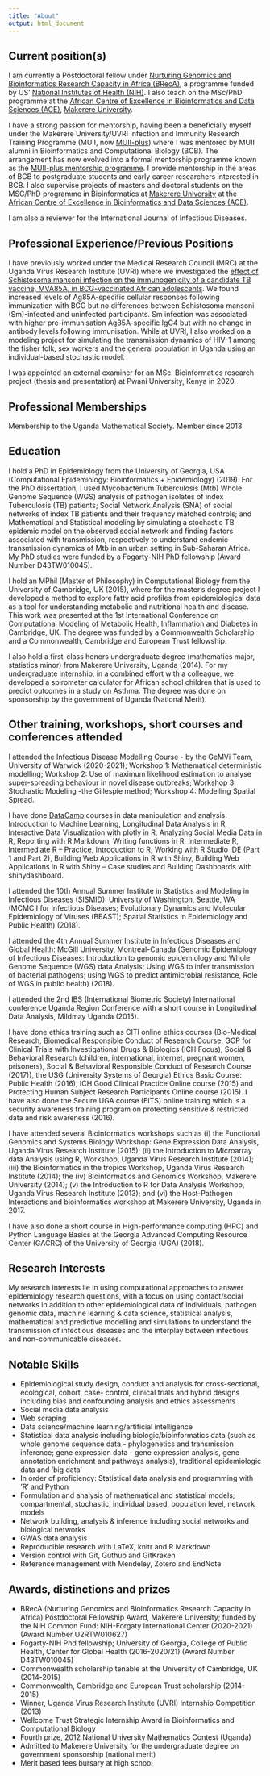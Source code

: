 ```yaml
---
title: "About"
output: html_document
---
```


## Current position(s)

I am currently a Postdoctoral fellow under [Nurturing Genomics and Bioinformatics Research Capacity in Africa (BRecA)](https://www.breca.mak.ac.ug/), a programme funded by US' [National Institutes of Health (NIH)](https://www.nih.gov/). I also teach on the MSc/PhD programme at the [African Centre of Excellence in Bioinformatics and Data Sciences (ACE)](https://ace.idi.co.ug/), [Makerere University](https://www.mak.ac.ug/).

I have a strong passion for mentorship, having been a beneficially myself under the Makerere University/UVRI Infection and Immunity Research Training Programme (MUII, now [MUII-plus](http://www.muii.org.ug/)) where I was mentored by MUII alumni in Bioinformatics and Computational Biology (BCB). The arrangement has now evolved into a formal mentorship programme known as the [MUII-plus mentorship programme](http://www.muii.org.ug/mentoring-programme/). I provide mentorship in the areas of BCB to postgraduate students and early career researchers interested in BCB. I also supervise projects of masters and doctoral students on the MSC/PhD programme in Bioinformatics at [Makerere University](https://www.mak.ac.ug/) at the [African Centre of Excellence in Bioinformatics and Data Sciences (ACE)](https://ace.idi.co.ug/). 

I am also a reviewer for the International Journal of Infectious Diseases.

## Professional Experience/Previous Positions

I have previously worked under the Medical Research Council (MRC) at the Uganda Virus Research Institute (UVRI) where we investigated the [effect of Schistosoma mansoni infection on the immunogenicity of a candidate TB vaccine, MVA85A, in BCG-vaccinated African adolescents](https://journals.plos.org/plosntds/article?id=10.1371/journal.pntd.0005440). We found increased levels of Ag85A-specific cellular responses following immunization with BCG but no differences between Schistosoma mansoni (Sm)-infected and uninfected participants. Sm infection was associated with higher pre-immunisation Ag85A-specific IgG4 but with no change in antibody levels following immunisation. 
While at UVRI, I also worked on a modeling project for simulating the transmission dynamics of HIV-1 among the fisher folk, sex workers and the general population in Uganda using an individual-based stochastic model.

I was appointed an external examiner for an MSc. Bioinformatics research project (thesis and presentation) at Pwani University, Kenya in 2020.


## Professional Memberships

Membership to the Uganda Mathematical Society. Member since 2013.

## Education

I hold a PhD in Epidemiology from the University of Georgia, USA (Computational Epidemiology: Bioinformatics + Epidemiology) (2019). For the PhD dissertation, I used Mycobacterium Tuberculosis (Mtb) Whole Genome Sequence (WGS) analysis of pathogen isolates of index Tuberculosis (TB) patients; Social Network Analysis (SNA) of social networks of index TB patients and their frequency matched controls; and Mathematical and Statistical modeling by simulating a stochastic TB epidemic model on the observed social network and finding factors associated with transmission, respectively to understand endemic transmission dynamics of Mtb in an urban setting in Sub-Saharan Africa. My PhD studies were funded by a Fogarty-NIH PhD fellowship (Award Number D43TW010045).

I hold an MPhil (Master of Philosophy) in Computational Biology from the University of Cambridge, UK (2015), where for the master’s degree project I developed a method to explore fatty acid profiles from epidemiological data as a tool for understanding metabolic and nutritional health and disease. This work was presented at the 1st International Conference on Computational Modeling of Metabolic Health, Inflammation and Diabetes in Cambridge, UK. The degree was funded by a Commonwealth Scholarship and a Commonwealth, Cambridge and European Trust fellowship.

I also hold a first-class honors undergraduate degree (mathematics major, statistics minor) from Makerere University, Uganda (2014). For my undergraduate internship, in a combined effort with a colleague, we developed a spirometer calculator for African school children that is used to predict outcomes in a study on Asthma. The degree was done on sponsorship by the government of Uganda (National Merit).

## Other training, workshops, short courses and conferences attended

I attended the Infectious Disease Modelling Course - by the GeMVi Team, University of Warwick (2020-2021); Workshop 1: Mathematical deterministic modelling; Workshop 2: Use of maximum likelihood estimation to analyse super-spreading behaviour in novel disease outbreaks; Workshop 3: Stochastic Modeling -the Gillespie method; Workshop 4: Modelling Spatial Spread.

I have done [DataCamp](https://www.datacamp.com) courses in data manipulation and analysis: Introduction to Machine Learning, Longitudinal Data Analysis in R, Interactive Data Visualization with plotly in R, Analyzing Social Media Data in R, Reporting with R Markdown, Writing functions in R, Intermediate R, Intermediate R – Practice, Introduction to R, Working with R Studio IDE (Part 1 and Part 2), Building Web Applications in R with Shiny, Building Web Applications in R with Shiny – Case studies and Building Dashboards with shinydashboard. 

I attended the 10th Annual Summer Institute in Statistics and Modeling in Infectious Diseases (SISMID): University of Washington, Seattle, WA (MCMC I for Infectious Diseases; Evolutionary Dynamics and Molecular Epidemiology of Viruses (BEAST); Spatial Statistics in Epidemiology and Public Health) (2018). 

I attended the 4th Annual Summer Institute in Infectious Diseases and Global Health: McGill University, Montreal-Canada (Genomic Epidemiology of Infectious Diseases: Introduction to genomic epidemiology and Whole Genome Sequence (WGS) data Analysis; Using WGS to infer transmission of bacterial pathogens; using WGS to predict antimicrobial resistance, Role of WGS in public health) (2018). 

I attended the 2nd IBS (International Biometric Society) International conference Uganda Region Conference with a short course in Longitudinal Data Analysis, Mildmay Uganda (2015). 

I have done ethics training such as CITI online ethics courses (Bio-Medical Research, Biomedical Responsible Conduct of Research Course, GCP for Clinical Trials with Investigational Drugs & Biologics (ICH Focus), Social & Behavioral Research (children, international, internet, pregnant women, prisoners), Social & Behavioral Responsible Conduct of Research Course (2017)), the USG (University Systems of Georgia) Ethics Basic Course: Public Health (2016), ICH Good Clinical Practice Online course (2015) and Protecting Human Subject Research Participants Online course (2015). I have also done the Secure UGA course (EITS) online training which is a security awareness training program on protecting sensitive & restricted data and risk awareness (2016).

I have attended several Bioinformatics workshops such as (i) the Functional Genomics and Systems Biology Workshop: Gene Expression Data Analysis, Uganda Virus Research Institute (2015); (ii) the Introduction to Microarray data Analysis using R, Workshop, Uganda Virus Research Institute (2014); (iii) the Bioinformatics in the tropics Workshop, Uganda Virus Research Institute (2014); the (iv) Bioinformatics and Genomics Workshop, Makerere University (2014); (v) the Introduction to R for Data Analysis Workshop, Uganda Virus Research Institute (2013); and (vi) the Host-Pathogen Interactions and bioinformatics workshop at Makerere University, Uganda in 2017.

I have also done a short course in High-performance computing (HPC) and Python Language Basics at the Georgia Advanced Computing Resource Center (GACRC) of the University of Georgia (UGA) (2018). 

## Research Interests

My research interests lie in using computational approaches to answer epidemiology research questions, with a focus on using contact/social networks in addition to other epidemiological data of individuals, pathogen genomic data, machine learning & data science, statistical analysis, mathematical and predictive modelling and simulations to understand the transmission of infectious diseases and the interplay between infectious and non-communicable diseases.

## Notable Skills

* Epidemiological study design, conduct and analysis for cross-sectional, ecological, cohort, case- control, clinical trials and hybrid designs including bias and confounding analysis and ethics assessments
* Social media data analysis
* Web scraping
* Data science/machine learning/artificial intelligence
* Statistical data analysis including biologic/bioinformatics data (such as whole genome sequence data - phylogenetics and transmission inference; gene expression data - gene expression analysis, gene annotation enrichment and pathways analysis), traditional epidemiologic data and ’big data’
* In order of proficiency: Statistical data analysis and programming with ’R’ and Python
* Formulation and analysis of mathematical and statistical models; compartmental, stochastic, individual based, population level, network models
* Network building, analysis & inference including social networks and biological networks
* GWAS data analysis
* Reproducible research with LaTeX, knitr and R Markdown
* Version control with Git, Guthub and GitKraken
* Reference management with Mendeley, Zotero and EndNote


## Awards, distinctions and prizes

* BRecA (Nurturing Genomics and Bioinformatics Research Capacity in Africa) Postdoctoral Fellowship Award, Makerere University; funded by the NIH Common Fund: NIH-Forgaty International Center (2020-2021) (Award Number U2RTW010627)
* Fogarty-NIH Phd fellowship; University of Georgia, College of Public Health, Center for Global Health (2016-2020/21) (Award Number D43TW010045)
* Commonwealth scholarship tenable at the University of Cambridge, UK (2014-2015)
* Commonwealth, Cambridge and European Trust scholarship (2014-2015)
* Winner, Uganda Virus Research Institute (UVRI) Internship Competition (2013)
* Wellcome Trust Strategic Internship Award in Bioinformatics and Computational Biology
* Fourth prize, 2012 National University Mathematics Contest (Uganda)
* Admitted to Makerere University for the undergraduate degree on government sponsorship (national merit)
* Merit based fees bursary at high school


